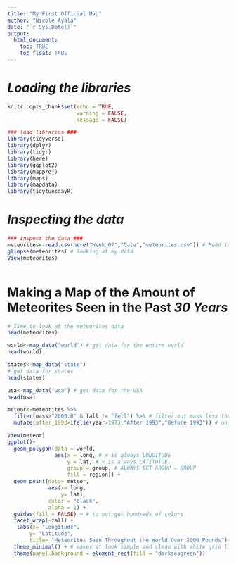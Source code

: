 ```yaml
---
title: "My First Official Map"
author: "Nicole Ayala"
date: "`r Sys.Date()`"
output: 
  html_document:
    toc: TRUE
    toc_float: TRUE
---
```


# *Loading the libraries*
```r
knitr::opts_chunk$set(echo = TRUE,
                      warning = FALSE,
                      message = FALSE)

### load libraries ###
library(tidyverse)
library(dplyr)
library(tidyr)
library(here)
library(ggplot2)
library(mapproj)
library(maps)
library(mapdata)
library(tidytuesdayR)

```
# *Inspecting the data*
```r
### inspect the data ###
meteorites<-read.csv(here("Week_07","Data","meteorites.csv")) # Read in data on meteorites
glimpse(meteorites) # looking at my data
View(meteorites)



```
# Making a Map of the Amount of __Meteorites__ Seen in the Past *30 Years*
```r
# Time to look at the meteorites data
head(meteorites)               

world<-map_data("world") # get data for the entire world
head(world)

states<-map_data("state") 
# get data for states
head(states)

usa<-map_data("usa") # get data for the USA
head(usa)
```


```r
meteor<-meteorites %>%
  filter(mass>"2000.0" & fall != "fell") %>% # filter out mass less than 2000 lbs
  mutate(after_1993=ifelse(year>1973,"After 1993","Before 1993")) # only look at the last 30 years

View(meteor)
ggplot()+
  geom_polygon(data = world, 
               aes(x = long, # x is always LONGITUDE
                   y = lat, # y is always LATITUTDE
                   group = group, # ALWAYS SET GROUP = GROUP
                   fill = region)) +
  geom_point(data= meteor,
             aes(x= long,
                 y= lat),
             color = "black",
             alpha = 1) +
  guides(fill = FALSE) + # to not get hundreds of colors 
  facet_wrap(~fall) +
   labs(x= "Longitude",
       y= "Latitude",
       title= "Meteorites Seen Throughout the World Over 2000 Pounds")+
  theme_minimal() + # makes it look simple and clean with white grid lines
  theme(panel.background = element_rect(fill = "darkseagreen")) 
```

